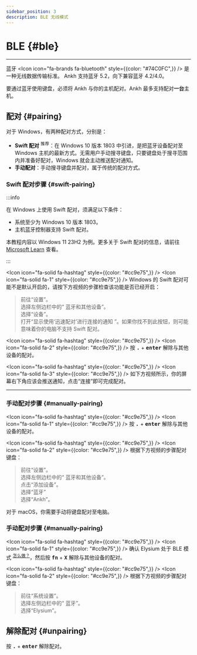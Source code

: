 ```yaml
---
sidebar_position: 3
description: BLE 无线模式
---
```




# BLE {#ble}

---

蓝牙 <Icon icon="fa-brands fa-bluetooth" style={{color: "#74C0FC",}} /> 是一种无线数据传输标准。 Ankh 支持蓝牙 5.2，向下兼容蓝牙 4.2/4.0。

要通过蓝牙使用键盘，必须将 Ankh 与你的主机配对。Ankh 最多支持配对**一台**主机。

## 配对 {#pairing}

<Tabs queryString="os-variant">
  <TabItem value="windows" label="Windows" default>

对于 <Icon icon="fa-brands fa-windows" /> Windows，有两种配对方式，分别是：

* **Swift 配对** <sup><Icon icon="fa-solid fa-thumbs-up" /> 推荐</sup>：在 Windows 10 版本 1803 中引进，是把蓝牙设备配对至 Windows 主机的最新方式。无需用户手动搜寻键盘，只要键盘处于搜寻范围内并准备好配对，Windows 就会主动推送配对通知。
* **手动配对**：手动搜寻键盘并配对，属于传统的配对方式。
### Swift 配对步骤 {#swift-pairing}

:::info

在 Windows 上使用 Swift 配对，须满足以下条件：

* 系统至少为 Windows 10 版本 1803。
* 主机蓝牙控制器支持 Swift 配对。

本教程内容以 Windows 11 23H2 为例。更多关于 Swift 配对的信息，请前往 [Microsoft Learn](https://learn.microsoft.com/zh-cn/windows-hardware/design/device-experiences/bluetooth-swift-pair) 查看。

:::

<Icon icon="fa-solid fa-hashtag" style={{color: "#cc9e75",}} /> <Icon icon="fa-solid fa-1" style={{color: "#cc9e75",}} /> Windows 的 Swift 配对可能不是默认开启的，请按下方视频的步骤检查该功能是否已经开启：

<ReactPlayer playing controls height="100%" url={swift_pair_tuts_1} />

> <text className="quote-text"> <Icon icon="fa-solid fa-caret-right" /> 前往“设置”。  
<Icon icon="fa-solid fa-caret-right" /> 选择左侧边栏中的“<Icon icon="fa-brands fa-bluetooth" /> 蓝牙和其他设备”。  
<Icon icon="fa-solid fa-caret-right" /> 选择“设备”。  
<Icon icon="fa-solid fa-caret-right" /> 打开“显示使用‘迅速配对’进行连接的通知 <Icon icon="fa-solid fa-toggle-on" />”。如果你找不到此按钮，则可能意味着你的电脑不支持 Swift 配对。</text>

<Icon icon="fa-solid fa-hashtag" style={{color: "#cc9e75",}} /> <Icon icon="fa-solid fa-2" style={{color: "#cc9e75",}} /> 按 <kbd>**.**</kbd> + <kbd>**enter**</kbd> 解除与其他设备的配对。

<Icon icon="fa-solid fa-hashtag" style={{color: "#cc9e75",}} /> <Icon icon="fa-solid fa-3" style={{color: "#cc9e75",}} /> 如下方视频所示，你的屏幕右下角应该会推送通知，点击“连接”即可完成配对。

<ReactPlayer playing controls height="100%" url={swift_pair_tuts_2} />

---

### 手动配对步骤 {#manually-pairing}

<Icon icon="fa-solid fa-hashtag" style={{color: "#cc9e75",}} /> <Icon icon="fa-solid fa-1" style={{color: "#cc9e75",}} /> 按 <kbd>**.**</kbd> + <kbd>**enter**</kbd> 解除与其他设备的配对。

<Icon icon="fa-solid fa-hashtag" style={{color: "#cc9e75",}} /> <Icon icon="fa-solid fa-2" style={{color: "#cc9e75",}} /> 根据下方视频的步骤配对键盘：

<ReactPlayer playing controls height="100%" url={swift_pair_tuts_3} />

> <text className="quote-text"> <Icon icon="fa-solid fa-caret-right" /> 前往“设置”。  
<Icon icon="fa-solid fa-caret-right" /> 选择左侧边栏中的“<Icon icon="fa-brands fa-bluetooth" /> 蓝牙和其他设备”。  
<Icon icon="fa-solid fa-caret-right" /> 点击“添加设备”。  
<Icon icon="fa-solid fa-caret-right" /> 选择“蓝牙”  
<Icon icon="fa-solid fa-caret-right" /> 选择“Ankh”。</text>

  </TabItem>
  <TabItem value="macos" label="macOS">

对于 <Icon icon="fa-brands fa-apple" /> macOS，你需要手动将键盘配对至电脑。

### 手动配对步骤 {#manually-pairing}

<Icon icon="fa-solid fa-hashtag" style={{color: "#cc9e75",}} /> <Icon icon="fa-solid fa-1" style={{color: "#cc9e75",}} /> 确认 Elysium 处于 BLE 模式 <sup>[<Icon icon="fa-solid fa-compass" /> 怎么做？](/docs-elysium/tri-mode/mode-switch/#select-ble-mode)</sup>，然后按 <kbd>**fn**</kbd> + <kbd>**X**</kbd> 解除与其他设备的配对。

<Icon icon="fa-solid fa-hashtag" style={{color: "#cc9e75",}} /> <Icon icon="fa-solid fa-2" style={{color: "#cc9e75",}} /> 根据下方视频的步骤配对键盘：

<ReactPlayer playing controls height="100%" url={swift_pair_tuts_4} />

> <text className="quote-text">前往“系统设置”。  
选择左侧边栏中的“<Icon icon="fa-brands fa-bluetooth" /> 蓝牙”。  
选择“Elysium”。</text>

  </TabItem>
</Tabs>

## 解除配对 {#unpairing}

按 <kbd>**.**</kbd> + <kbd>**enter**</kbd> 解除配对。